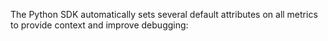 The Python SDK automatically sets several default attributes on all metrics to provide context and improve debugging:

<Include name="logs/default-attributes/core" />

<Include name="logs/default-attributes/server" />

<Include name="logs/default-attributes/user" />
